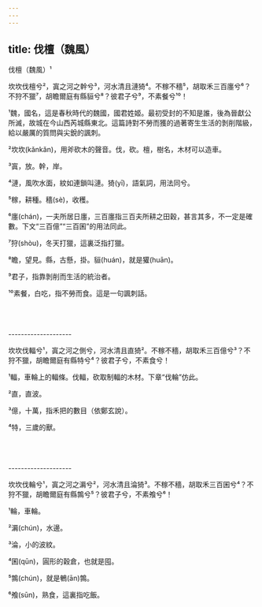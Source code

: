 ```yaml
---
---
---
```

title: 伐檀（魏風）
---




伐檀（魏風）¹

坎坎伐檀兮²，寘之河之幹兮³，河水清且漣猗⁴。不稼不穡⁵，胡取禾三百廛兮⁶？不狩不獵⁷，胡瞻爾庭有縣貆兮⁸？彼君子兮⁹，不素餐兮¹⁰！

¹魏，國名，這是春秋時代的魏國，國君姓姬。最初受封的不知是誰，後為晉獻公所滅，故城在今山西芮城縣東北。這篇詩對不勞而獲的過著寄生生活的剝削階級，給以嚴厲的質問與尖銳的諷刺。

²坎坎(kǎnkǎn)，用斧砍木的聲音。伐，砍。檀，樹名，木材可以造車。

³寘，放。幹，岸。

⁴漣，風吹水面，紋如連鎖叫漣。猗(yī)，語氣詞，用法同兮。

⁵稼，耕種。穡(sè)，收穫。

⁶廛(chán)，一夫所居日廛，三百廛指三百夫所耕之田穀，甚言其多，不一定是確數。下文“三百億”“三百囷”的用法同此。

⁷狩(shòu)，冬天打獵，這裏泛指打獵。

⁸瞻，望見。縣，古懸，掛。貆(huán)，就是獾(huān)。

⁹君子，指靠剝削而生活的統治者。

¹⁰素餐，白吃，指不勞而食。這是一句諷刺話。



<br/><br/><br/>--------------------

坎坎伐輻兮¹，寘之河之側兮，河水清且直猗²。不稼不穡，胡取禾三百億兮³？不狩不獵，胡瞻爾庭有縣特兮⁴？彼君子兮，不素食兮！

¹輻，車輪上的輻條。伐輻，砍取制輻的木材。下章“伐輪”仿此。

²直，直波。

³億，十萬，指禾把的數目（依鄭玄說）。

⁴特，三歲的獸。



<br/><br/><br/>--------------------

坎坎伐輪兮¹，寘之河之漘兮²，河水清且淪猗³。不稼不穡，胡取禾三百囷兮⁴？不狩不獵，胡瞻爾庭有縣鶉兮⁵？彼君子兮，不素飧兮⁶！

¹輪，車輪。

²漘(chún)，水邊。

³淪，小的波紋。

⁴囷(qūn)，圓形的穀倉，也就是囤。

⁵鶉(chún)，就是鵪(ān)鶉。

⁶飧(sūn)，熟食，這裏指吃飯。